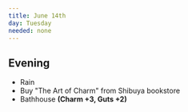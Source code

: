 ```yaml
---
title: June 14th
day: Tuesday
needed: none
---
```


## Evening
- Rain
- Buy "The Art of Charm" from Shibuya bookstore
- Bathhouse **(Charm +3, Guts +2)**